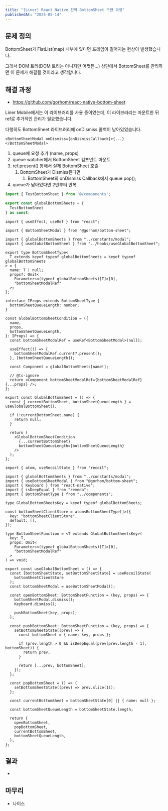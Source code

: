 ```yaml
---
title: "[Liner] React Native 전역 BottomSheet 구현 과정"
publishedAt: "2025-05-14"
---
```


## 문제 정의

BottomSheet가 FlatList(map) 내부에 있다면 프레임이 떨어지는 현상이 발생했습니다.

그래서 DOM 트리(DOM 트리는 아니지만 어쨋든…) 상단에서 BottomSheet를 관리하면 이 문제가 해결될 것이라고 생각합니다.

## 해결 과정

- https://github.com/gorhom/react-native-bottom-sheet

Liner Mobile에서는 이 라이브러리를 사용 중이였는데, 이 라이브러리는 마운트한 뒤 ref로 추가적인 관리가 필요했습니다.

다행히도 BottomSheet 라이브러리에 onDismiss 콜백이 남아있었습니다.

```tsx
<BottomSheetModal onDismiss={onDismissCallback}>{...}</BottomSheetModal>
```

1. queue에 요청 추가 (name, props)
2. queue watcher에서 BottomSheet 컴포넌트 마운트
3. ref.present() 통해서 실제 BottomSheet 호출
   1. BottomSheet가 Dismiss된다면
      1. BottomSheet의 onDismiss Callback에서 queue pop();
4. queue가 남아있다면 2번부터 반복

```jsx
import { TestBottomSheet } from '@/components';

export const globalBottomSheets = {
  TestBottomSheet
} as const;
```

```tsx
import { useEffect, useRef } from "react";

import { BottomSheetModal } from "@gorhom/bottom-sheet";

import { globalBottomSheets } from "../constants/modal";
import { useGlobalBottomSheet } from "../hooks/useGlobalBottomSheet";

export type BottomSheetType<
  T extends keyof typeof globalBottomSheets = keyof typeof globalBottomSheets
> = {
  name: T | null;
  props?: Omit<
    Parameters<(typeof globalBottomSheets)[T]>[0],
    "bottomSheetModalRef"
  >;
};

interface IProps extends BottomSheetType {
  bottomSheetQueueLength: number;
}

const GlobalBottomSheetCondition = ({
  name,
  props,
  bottomSheetQueueLength,
}: IProps) => {
  const bottomSheetModalRef = useRef<BottomSheetModal>(null);

  useEffect(() => {
    bottomSheetModalRef.current?.present();
  }, [bottomSheetQueueLength]);

  const Component = globalBottomSheets[name!];

  // @ts-ignore
  return <Component bottomSheetModalRef={bottomSheetModalRef} {...props} />;
};

export const GlobalBottomSheet = () => {
  const { currentBottomSheet, bottomSheetQueueLength } = useGlobalBottomSheet();

  if (!currentBottomSheet.name) {
    return null;
  }

  return (
    <GlobalBottomSheetCondition
      {...currentBottomSheet}
      bottomSheetQueueLength={bottomSheetQueueLength}
    />
  );
};
```

```tsx
import { atom, useRecoilState } from "recoil";

import { globalBottomSheets } from "../constants/modal";
import { useBottomSheetModal } from "@gorhom/bottom-sheet";
import { Keyboard } from "react-native";
import { isDeepEqual } from "remeda";
import { BottomSheetType } from "../components";

type GlobalBottomSheetsKey = keyof typeof globalBottomSheets;

const bottomSheetClientStore = atom<BottomSheetType[]>({
  key: "bottomSheetClientStore",
  default: [],
});

type BottomSheetFunction = <T extends GlobalBottomSheetsKey>(
  key: T,
  props: Omit<
    Parameters<(typeof globalBottomSheets)[T]>[0],
    "bottomSheetModalRef"
  >
) => void;

export const useGlobalBottomSheet = () => {
  const [bottomSheetState, setBottomSheetState] = useRecoilState(
    bottomSheetClientStore
  );
  const bottomSheetModal = useBottomSheetModal();

  const openBottomSheet: BottomSheetFunction = (key, props) => {
    bottomSheetModal.dismiss();
    Keyboard.dismiss();

    pushBottomSheet(key, props);
  };

  const pushBottomSheet: BottomSheetFunction = (key, props) => {
    setBottomSheetState((prev) => {
      const bottomSheet = { name: key, props };

      if (prev.length > 0 && isDeepEqual(prev[prev.length - 1], bottomSheet)) {
        return prev;
      }

      return [...prev, bottomSheet];
    });
  };

  const popBottomSheet = () => {
    setBottomSheetState((prev) => prev.slice(1));
  };

  const currentBottomSheet = bottomSheetState[0] || { name: null };

  const bottomSheetQueueLength = bottomSheetState.length;

  return {
    openBottomSheet,
    popBottomSheet,
    currentBottomSheet,
    bottomSheetQueueLength,
  };
};
```

## 결과

-

## 마무리

- 나이스
